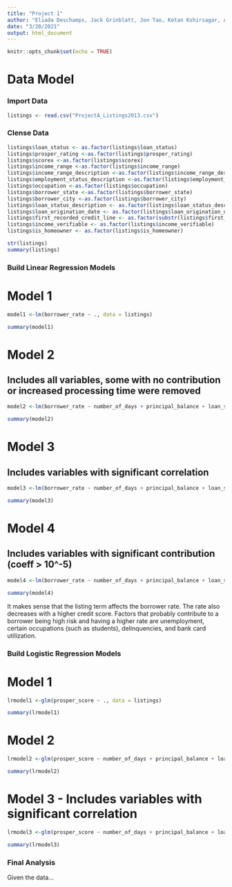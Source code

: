 ```yaml
---
title: "Project 1"
author: "Eliada Deschamps, Jack Grinblatt, Jon Tao, Ketan Kshirsagar, Aksshath Soundarrarajan"
date: "3/20/2021"
output: html_document
---
```


```r
knitr::opts_chunk$set(echo = TRUE)
```
# Data Model


### Import Data

```r

listings <- read.csv("ProjectA_Listings2013.csv")


```


### Clense Data
```r

listings$loan_status <- as.factor(listings$loan_status)
listings$prosper_rating <-as.factor(listings$prosper_rating)
listings$scorex <-as.factor(listings$scorex)
listings$income_range <-as.factor(listings$income_range)
listings$income_range_description <-as.factor(listings$income_range_description)
listings$employment_status_description <-as.factor(listings$employment_status_description)
listings$occupation <-as.factor(listings$occupation)
listings$borrower_state <-as.factor(listings$borrower_state)
listings$borrower_city <-as.factor(listings$borrower_city)
listings$loan_status_description <- as.factor(listings$loan_status_description)
listings$loan_origination_date <- as.factor(listings$loan_origination_date)
listings$first_recorded_credit_line <- as.factor(substr(listings$first_recorded_credit_line, nchar(listings$first_recorded_credit_line)-3, nchar(listings$first_recorded_credit_line)))
listings$income_verifiable <- as.factor(listings$income_verifiable)
listings$is_homeowner <- as.factor(listings$is_homeowner)

str(listings)
summary(listings)

```


### Build Linear Regression Models 

# Model 1

```r
model1 <-lm(borrower_rate ~ ., data = listings)

summary(model1)
```

# Model 2
## Includes all variables, some with no contribution or increased processing time were removed
```r
model2 <-lm(borrower_rate ~ number_of_days + principal_balance + loan_status + amount_funded + prosper_rating + listing_term + listing_monthly_payment + scorex + prosper_score + listing_category_id + income_range + stated_monthly_income + income_verifiable + dti_wprosper_loan + employment_status_description + occupation + months_employed + lender_indicator + monthly_debt + current_delinquencies + delinquencies_last7_years + public_records_last10_years + public_records_last12_months + first_recorded_credit_line + credit_lines_last7_years + inquiries_last6_months + amount_delinquent + current_credit_lines + bankcard_utilization + total_open_revolving_accounts + installment_balance + real_estate_balance + revolving_balance + real_estate_payment + revolving_available_percent + total_inquiries + satisfactory_accounts + was_delinquent_derog + delinquencies_over30_days + delinquencies_over60_days + is_homeowner, data = listings)

summary(model2)
```

# Model 3
## Includes variables with significant correlation
```r
model3 <-lm(borrower_rate ~ number_of_days + principal_balance + loan_status + amount_funded + listing_term + listing_monthly_payment + scorex + prosper_score + listing_category_id + stated_monthly_income + employment_status_description + occupation + lender_indicator + monthly_debt + current_delinquencies + first_recorded_credit_line + amount_delinquent + bankcard_utilization + total_open_revolving_accounts + real_estate_balance + was_delinquent_derog + delinquencies_over30_days + is_homeowner, data = listings)

summary(model3)
```

# Model 4
## Includes variables with significant contribution (coeff > 10^-5)
```r
model4 <-lm(borrower_rate ~ number_of_days + principal_balance + loan_status + amount_funded + listing_term + listing_monthly_payment + scorex + prosper_score + listing_category_id + employment_status_description + occupation + lender_indicator + monthly_debt + current_delinquencies + bankcard_utilization + total_open_revolving_accounts + was_delinquent_derog + delinquencies_over30_days + is_homeowner, data = listings)

summary(model4)
```
It makes sense that the listing term affects the borrower rate. The rate also decreases with a higher credit score. Factors that probably contribute to a borrower being high risk and having a higher rate are unemployment, certain occupations (such as students), delinquencies, and bank card utilization.

### Build Logistic Regression Models

# Model 1

```r
lrmodel1 <-glm(prosper_score ~ ., data = listings)

summary(lrmodel1)
```

# Model 2

```r
lrmodel2 <-glm(prosper_score ~ number_of_days + principal_balance + loan_status + amount_funded + listing_term + listing_monthly_payment + scorex + income_range + stated_monthly_income + employment_status_description + dti_wprosper_loan + months_employed + monthly_debt + lender_indicator + current_delinquencies + delinquencies_last7_years + public_records_last10_years + public_records_last12_months + first_recorded_credit_line + credit_lines_last7_years + inquiries_last6_months + amount_delinquent + current_credit_lines + bankcard_utilization + total_open_revolving_accounts + installment_balance + real_estate_balance + revolving_balance + real_estate_payment + revolving_available_percent + total_inquiries + total_trade_items + satisfactory_accounts + was_delinquent_derog + now_delinquent_derog + delinquencies_over30_days + delinquencies_over60_days + delinquencies_over90_days, data = listings)

summary(lrmodel2)
```

# Model 3 - Includes variables with significant correlation

```r
lrmodel3 <-glm(prosper_score ~ number_of_days + principal_balance + loan_status + amount_funded + listing_term + listing_monthly_payment + scorex + stated_monthly_income + employment_status_description + dti_wprosper_loan + monthly_debt + lender_indicator + first_recorded_credit_line + inquiries_last6_months + current_credit_lines + bankcard_utilization + total_open_revolving_accounts + real_estate_balance + revolving_balance + revolving_available_percent + total_inquiries + delinquencies_over30_days + delinquencies_over60_days, data = listings)

summary(lrmodel3)
```


### Final Analysis

Given the data...
